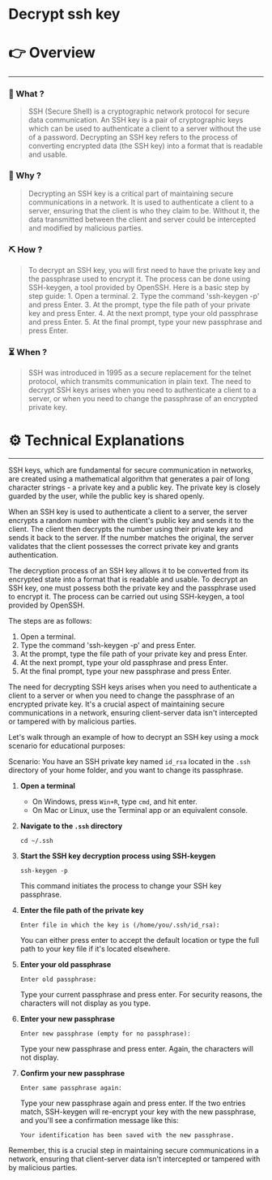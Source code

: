 # Decrypt ssh key


# 👉 Overview

---

### 👀 What ?

> SSH (Secure Shell) is a cryptographic network protocol for secure data communication. An SSH key is a pair of cryptographic keys which can be used to authenticate a client to a server without the use of a password. Decrypting an SSH key refers to the process of converting encrypted data (the SSH key) into a format that is readable and usable.
> 

### 🧐 Why ?

> Decrypting an SSH key is a critical part of maintaining secure communications in a network. It is used to authenticate a client to a server, ensuring that the client is who they claim to be. Without it, the data transmitted between the client and server could be intercepted and modified by malicious parties.
> 

### ⛏️ How ?

> To decrypt an SSH key, you will first need to have the private key and the passphrase used to encrypt it. The process can be done using SSH-keygen, a tool provided by OpenSSH. Here is a basic step by step guide: 1. Open a terminal. 2. Type the command 'ssh-keygen -p' and press Enter. 3. At the prompt, type the file path of your private key and press Enter. 4. At the next prompt, type your old passphrase and press Enter. 5. At the final prompt, type your new passphrase and press Enter.
> 

### ⏳ When ?

> SSH was introduced in 1995 as a secure replacement for the telnet protocol, which transmits communication in plain text. The need to decrypt SSH keys arises when you need to authenticate a client to a server, or when you need to change the passphrase of an encrypted private key.
> 

# ⚙️ Technical Explanations

---

SSH keys, which are fundamental for secure communication in networks, are created using a mathematical algorithm that generates a pair of long character strings - a private key and a public key. The private key is closely guarded by the user, while the public key is shared openly.

When an SSH key is used to authenticate a client to a server, the server encrypts a random number with the client's public key and sends it to the client. The client then decrypts the number using their private key and sends it back to the server. If the number matches the original, the server validates that the client possesses the correct private key and grants authentication.

The decryption process of an SSH key allows it to be converted from its encrypted state into a format that is readable and usable. To decrypt an SSH key, one must possess both the private key and the passphrase used to encrypt it. The process can be carried out using SSH-keygen, a tool provided by OpenSSH.

The steps are as follows:

1. Open a terminal.
2. Type the command 'ssh-keygen -p' and press Enter.
3. At the prompt, type the file path of your private key and press Enter.
4. At the next prompt, type your old passphrase and press Enter.
5. At the final prompt, type your new passphrase and press Enter.

The need for decrypting SSH keys arises when you need to authenticate a client to a server or when you need to change the passphrase of an encrypted private key. It's a crucial aspect of maintaining secure communications in a network, ensuring client-server data isn't intercepted or tampered with by malicious parties.

Let's walk through an example of how to decrypt an SSH key using a mock scenario for educational purposes:

Scenario: You have an SSH private key named `id_rsa` located in the `.ssh` directory of your home folder, and you want to change its passphrase.

1. **Open a terminal**
    - On Windows, press `Win+R`, type `cmd`, and hit enter.
    - On Mac or Linux, use the Terminal app or an equivalent console.
2. **Navigate to the `.ssh` directory**
    
    ```
    cd ~/.ssh
    
    ```
    
3. **Start the SSH key decryption process using SSH-keygen**
    
    ```
    ssh-keygen -p
    
    ```
    
    This command initiates the process to change your SSH key passphrase.
    
4. **Enter the file path of the private key**
    
    ```
    Enter file in which the key is (/home/you/.ssh/id_rsa):
    
    ```
    
    You can either press enter to accept the default location or type the full path to your key file if it's located elsewhere.
    
5. **Enter your old passphrase**
    
    ```
    Enter old passphrase:
    
    ```
    
    Type your current passphrase and press enter. For security reasons, the characters will not display as you type.
    
6. **Enter your new passphrase**
    
    ```
    Enter new passphrase (empty for no passphrase):
    
    ```
    
    Type your new passphrase and press enter. Again, the characters will not display.
    
7. **Confirm your new passphrase**
    
    ```
    Enter same passphrase again:
    
    ```
    
    Type your new passphrase again and press enter. If the two entries match, SSH-keygen will re-encrypt your key with the new passphrase, and you'll see a confirmation message like this:
    
    ```
    Your identification has been saved with the new passphrase.
    
    ```
    

Remember, this is a crucial step in maintaining secure communications in a network, ensuring that client-server data isn't intercepted or tampered with by malicious parties.
